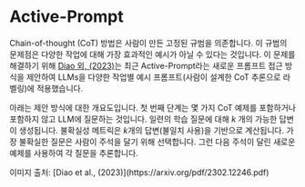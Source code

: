 # Active-Prompt


Chain-of-thought (CoT) 방법은 사람이 만든 고정된 규범을 의존합니다. 이 규범의 문제점은 다양한 작업에 대해 가장 효과적인 예시가 아닐 수 있다는 것입니다. 이 문제를 해결하기 위해 [Diao 외, (2023)](https://arxiv.org/pdf/2302.12246.pdf)는 최근 Active-Prompt라는 새로운 프롬프트 접근 방식을 제안하여 LLMs을 다양한 작업별 예시 프롬프트(사람이 설계한 CoT 추론으로 라벨링)에 적용했습니다.

아래는 제안 방식에 대한 개요도입니다. 첫 번째 단계는 몇 가지 CoT 예제를 포함하거나 포함하지 않고 LLM에 질문하는 것입니다. 일련의 학습 질문에 대해 *k* 개의 가능한 답변이 생성됩니다. 불확실성 메트릭은 *k*개의 답변(불일치 사용)을 기반으로 계산됩니다. 가장 불확실한 질문은 사람이 주석을 달기 위해 선택합니다. 그런 다음 주석이 달린 새로운 예제를 사용하여 각 질문을 추론합니다.

<Screenshot src={ACTIVE} alt="ACTIVE" />
이미지 출처: [Diao et al., (2023)](https://arxiv.org/pdf/2302.12246.pdf)
